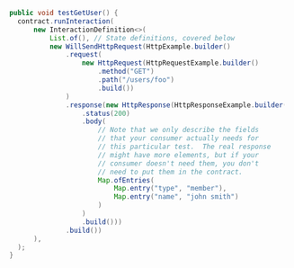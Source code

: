 ```java
  public void testGetUser() {
    contract.runInteraction(
        new InteractionDefinition<>(
            List.of(), // State definitions, covered below
            new WillSendHttpRequest(HttpExample.builder()
                .request(
                    new HttpRequest(HttpRequestExample.builder()
                        .method("GET")
                        .path("/users/foo")
                        .build())
                )
                .response(new HttpResponse(HttpResponseExample.builder()
                    .status(200)
                    .body(
                        // Note that we only describe the fields
                        // that your consumer actually needs for
                        // this particular test.  The real response
                        // might have more elements, but if your
                        // consumer doesn't need them, you don't
                        // need to put them in the contract.
                        Map.ofEntries(
                            Map.entry("type", "member"),
                            Map.entry("name", "john smith")
                        )
                    )
                    .build()))
                .build())
        ),
    );
  }
```
